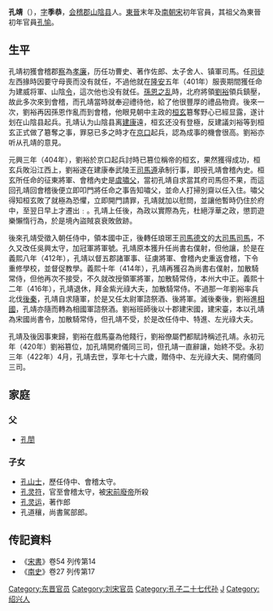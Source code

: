 {{Infobox Biography
| subject_name   = 孔靖
| image_name     =
| image_size     =
| image_caption  =
| date_of_birth  = 347年
| place_of_birth = [[東晉|東晉]][[揚州_(古代)|揚州]]會稽山陰
| date_of_death  = 422年
| place_of_death = [[南朝宋|南朝宋]]揚州會稽山陰
| occupation     = [[東晉|東晉]]及南朝宋官員
}}

'''孔靖'''（{{bd|347年||422年||}}），[[表字|字]]'''季恭'''，[[会稽郡|会稽郡]][[山陰县|山陰县]]人。[[東晉|東晉]]末年及[[南朝宋|南朝宋]]初年官員，其祖父為東晉初年官員[[孔愉|孔愉]]。

== 生平 ==
孔靖初獲會稽郡[[察舉制|察]]為[[孝廉|孝廉]]，历任功曹史、著作佐郎、太子舍人、镇軍司馬。任[[司徒|司徒]]左西掾時因要守母喪而没有就任，不過他就在[[隆安|隆安]]五年（401年）服喪期間獲任命为建威将軍、山陰[[县令|令]]，這次他也没有就任。[[孫恩之乱|孫恩之乱]]時，北府將領[[宋武帝|劉裕]]領兵鎮壓，故此多次來到會稽，而孔靖當時就奉迎禮待他，給了他很豐厚的禮品物資。後來一次，劉裕再因孫恩作亂而到會稽，他眼見朝中主政的[[桓玄|桓玄]]簒奪野心已經显露，遂计划在山陰县起兵。孔靖认为山陰县离[[建康|建康]]遠，桓玄还没有登極，反建議刘裕等到桓玄正式做了簒奪之事，罪惡已多之時才在[[京口|京口]]起兵，認為成事的機會很高。劉裕亦听从孔靖的意見。

元興三年（404年），劉裕於京口起兵討時已篡位稱帝的桓玄，果然獲得成功，桓玄兵敗沿江西上，劉裕遂在建康奉武陵王[[司馬遵_(武陵王)|司馬遵]]承制行事，即授孔靖會稽內史。桓玄所任命的征東將軍、會稽內史是[[虞嘯父|虞嘯父]]，當初孔靖自求當其府司馬但不果，而這回孔靖回會稽後便立即叩門將任命之事告知嘯父，並命人打掃別齋以任入住。嘯父得知桓玄敗了就極為恐懼，立即開門請罪，孔靖就加以慰問，並讓他暫時仍住於府中，至翌日早上才遷出﹕。孔靖上任後，為政以實際為先，杜絕浮華之政，懲罰遊樂懶惰行為，於是境內盜賊哀衰敗斂跡。

後來孔靖受徵入朝任侍中，領本國中正，後轉任琅琊王[[司馬德文|司馬德文]]的[[大司馬|大司馬]][[司馬|司馬]]，不久又改任吳興太守，加冠軍將軍號。孔靖原本獲升任尚書右僕射，但他讓，於是在義熙八年（412年），孔靖以督五郡諸軍事、征虜將軍、會稽內史重返會稽，下令重修學校，並督促教學。義熙十年（414年），孔靖再獲召為尚書右僕射，加散騎常侍，但他再次不接受，不久就改授領軍將軍，加散騎常侍，本州大中正。義熙十二年（416年），孔靖退休，拜金紫光祿大夫，加散騎常侍。不過那一年劉裕率兵北伐[[後秦|後秦]]，孔靖自求隨軍，於是又任太尉軍諮祭酒、後將軍。滅後秦後，劉裕進[[相國|相國]]，孔靖亦隨而轉為相國軍諮祭酒。劉裕班師後以十郡建宋國，建宋臺，本以孔靖為宋國尚書令，加散騎常侍，但孔靖不受，於是改任侍中、特進、左光祿大夫。

孔靖及後因事東歸，劉裕在戲馬臺為他餞行，劉裕僚屬們都賦詩稱述孔靖。永初元年（420年）劉裕篡位，加孔靖開府儀同三司，但孔靖一直辭讓，始終不受。永初三年（422年）4月，孔靖去世，享年七十六歲，贈侍中、左光祿大夫、開府儀同三司。

== 家庭 ==
=== 父 ===
*[[孔誾|孔誾]]
=== 子女 ===
*[[孔山士|孔山士]]，歷任侍中、會稽太守。
*[[孔灵符|孔灵符]]，官至會稽太守，被[[宋前廢帝|宋前廢帝]]所殺
*[[孔灵运|孔灵运]]，著作郎
*孔道穰，尚書駕部郎。

== 传記資料 ==
*《[[宋書|宋書]]》卷54 列传第14
*《[[南史|南史]]》卷27 列传第17

{{DEFAULTSORT:K}}
[[Category:东晋官员|Category:东晋官员]]
[[Category:刘宋官员|Category:刘宋官员]]
[[Category:孔子二十七代孙|Category:孔子二十七代孙]]
[[Category:會稽孔氏|J]]
[[Category:绍兴人|Category:绍兴人]]